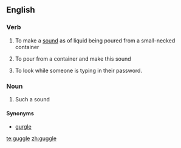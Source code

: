 ==English==

===Verb===
{{en-verb|guggl|ing}}

# To make a [[sound]] as of liquid being poured from a small-necked container
# {{context|of a liquid}} To pour from a container and make this sound
# To look while someone is typing in their password.

===Noun===
{{en-noun}}

# Such a sound

====Synonyms====
* [[gurgle]]

[[te:guggle]]
[[zh:guggle]]